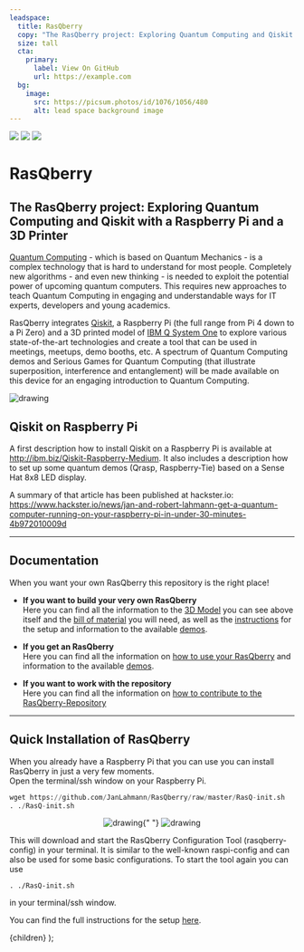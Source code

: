 ```yaml
---
leadspace:
  title: RasQberry
  copy: "The RasQberry project: Exploring Quantum Computing and Qiskit with a Raspberry Pi and a 3D Printer"
  size: tall
  cta:
    primary:
      label: View On GitHub
      url: https://example.com
  bg:
    image:
      src: https://picsum.photos/id/1076/1056/480
      alt: lead space background image
---
```


![](Artwork/RasQberry_back_Bloch__DSC07046s.jpg)
![](Artwork/RasQberry_front.jpg)
![](https://github.com/JanLahmann/RasQberry/assets/26198628/465e444c-24bb-42f5-a873-73fffa816680)

# RasQberry

## The RasQberry project: Exploring Quantum Computing and Qiskit with a Raspberry Pi and a 3D Printer

[Quantum Computing](https://en.wikipedia.org/wiki/Quantum_computing) - which is based on Quantum Mechanics - is a complex technology that is hard to understand for most people. Completely new algorithms - and even new thinking - is needed to exploit the potential power of upcoming quantum computers. This requires new approaches to teach Quantum Computing in engaging and understandable ways for IT experts, developers and young academics.

RasQberry integrates [Qiskit](https://qiskit.org/), a Raspberry Pi (the full range from Pi 4 down to a Pi Zero) and a 3D printed model of [IBM Q System One](https://www.research.ibm.com/quantum-computing/system-one/) to explore various state-of-the-art technologies and create a tool that can be used in meetings, meetups, demo booths, etc. A spectrum of Quantum Computing demos and Serious Games for Quantum Computing (that illustrate superposition, interference and entanglement) will be made available on this device for an engaging introduction to Quantum Computing.

<img src="./wallpapers/ibmqantumTwoGlowScaled.png" alt="drawing" /> <br />

## Qiskit on Raspberry Pi

A first description how to install Qiskit on a Raspberry Pi is available at http://ibm.biz/Qiskit-Raspberry-Medium. It also includes a description how to set up some quantum demos (Qrasp, Raspberry-Tie) based on a Sense Hat 8x8 LED display.

A summary of that article has been published at hackster.io: https://www.hackster.io/news/jan-and-robert-lahmann-get-a-quantum-computer-running-on-your-raspberry-pi-in-under-30-minutes-4b972010009d

---

## Documentation

When you want your own RasQberry this repository is the right place!

- **If you want to build your very own RasQberry**<br/>
  Here you can find all the information to the [3D Model](./documentation/3DModel.md) you can see above itself and the [bill of material](./documentation/3DModel_BillOfMaterial.md) you will need, as well as the [instructions](./documentation/RasQberry_Setup.md) for the setup and information to the available [demos](./documentation/RasQberry_Demos.md).

- **If you get an RasQberry**<br/>
  Here you can find all the information on [how to use your RasQberry](./documentation/HowToUse.md) and information to the available [demos](./documentation/RasQberry_Demos.md).

- **If you want to work with the repository**<br/>
  Here you can find all the information on [how to contribute to the RasQberry-Repository](./documentation/HowToContribute.md)

---

## Quick Installation of RasQberry

When you already have a Raspberry Pi that you can use you can install RasQberry in just a very few moments.<br/>
Open the terminal/ssh window on your Raspberry Pi.

```python
wget https://github.com/JanLahmann/RasQberry/raw/master/RasQ-init.sh
. ./RasQ-init.sh
```

<p align="center">
  <img src="./Artwork/rasqberry_config-1.png" alt="drawing" />{" "}
  <img src="./Artwork/rasqberry_config-2.png" alt="drawing" />
</p>

This will download and start the RasQberry Configuration Tool (rasqberry-config) in your terminal. It is similar to the well-known raspi-config and can also be used for some basic configurations.
To start the tool again you can use

```pyhton
. ./RasQ-init.sh
```

in your terminal/ssh window.

You can find the full instructions for the setup [here](./documentation/RasQberry_Setup.md).

  <PageLayout frontmatter={frontmatter}>{children}</PageLayout>
);
